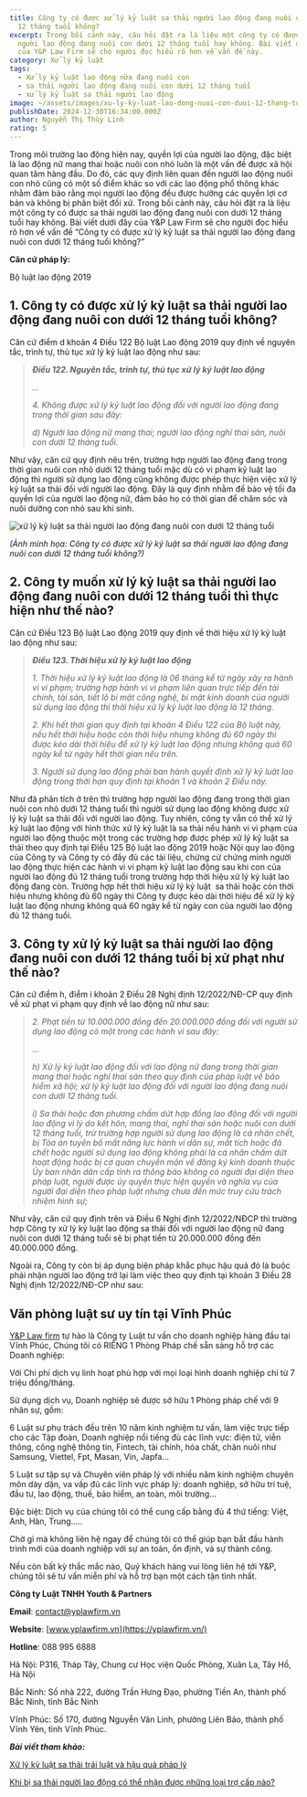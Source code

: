 ```yaml
---
title: Công ty có được xử lý kỷ luật sa thải người lao động đang nuôi con dưới
  12 tháng tuổi không?
excerpt: Trong bối cảnh này, câu hỏi đặt ra là liệu một công ty có được sa thải
  người lao động đang nuôi con dưới 12 tháng tuổi hay không. Bài viết dưới đây
  của Y&P Law Firm sẽ cho người đọc hiểu rõ hơn về vấn đề này.
category: Xử lý kỷ luật
tags:
  - Xử lý kỷ luật lao động nữa đang nuôi con
  - sa thải người lao động đang nuôi con dưới 12 tháng tuổi
  - xử lý kỷ luật sa thải người lao động
image: ~/assets/images/xu-ly-ky-luat-lao-dong-nuoi-con-duoi-12-thang-tuoi-theo-quy-dinh.jpg
publishDate: 2024-12-30T16:34:00.000Z
author: Nguyễn Thị Thùy Linh
rating: 5
---
```

Trong môi trường lao động hiện nay, quyền lợi của người lao động, đặc biệt là lao động nữ mang thai hoặc nuôi con nhỏ luôn là một vấn đề được xã hội quan tâm hàng đầu. Do đó, các quy định liên quan đến người lao động nuôi con nhỏ cũng có một số điểm khác so với các lao động phổ thông khác nhằm đảm bảo rằng mọi người lao động đều được hưởng các quyền lợi cơ bản và không bị phân biệt đối xử. Trong bối cảnh này, câu hỏi đặt ra là liệu một công ty có được sa thải người lao động đang nuôi con dưới 12 tháng tuổi hay không. Bài viết dưới đây của Y&P Law Firm sẽ cho người đọc hiểu rõ hơn về vấn đề “Công ty có được xử lý kỷ luật sa thải người lao động đang nuôi con dưới 12 tháng tuổi không?”

**Căn cứ pháp lý:**

Bộ luật lao động 2019

## 1. Công ty có được xử lý kỷ luật sa thải người lao động đang nuôi con dưới 12 tháng tuổi không?

Căn cứ điểm d khoản 4 Điều 122 Bộ luật Lao động 2019 quy định về nguyên tắc, trình tự, thủ tục xử lý kỷ luật lao động như sau:

> ***Điều 122. Nguyên tắc, trình tự, thủ tục xử lý kỷ luật lao động***
>
> *...*
>
> *4. Không được xử lý kỷ luật lao động đối với người lao động đang trong thời gian sau đây:*
>
> *d) Người lao động nữ mang thai; người lao động nghỉ thai sản, nuôi con dưới 12 tháng tuổi.*

Như vậy, căn cứ quy định nêu trên, trường hợp người lao động đang trong thời gian nuôi con nhỏ dưới 12 tháng tuổi mặc dù có vi phạm kỷ luật lao động thì người sử dụng lao động cũng không được phép thực hiện việc xử lý kỷ luật sa thải đối với người lao động. Đây là quy định nhằm để bảo vệ tối đa quyền lợi của người lao động nữ, đảm bảo họ có thời gian để chăm sóc và nuôi dưỡng con nhỏ sau khi sinh.

![xử lý kỷ luật sa thải người lao động đang nuôi con dưới 12 tháng tuổi](~/assets/images/xu-ly-ky-luat-sa-thai-lao-dong-nuoi-con-duoi-12-thang-tuoi.jpg "xử lý kỷ luật sa thải người lao động đang nuôi con dưới 12 tháng tuổi")

*(Ảnh minh họa: Công ty có được xử lý kỷ luật sa thải người lao động đang nuôi con dưới 12 tháng tuổi không?)*

## 2. Công ty muốn xử lý kỷ luật sa thải người lao động đang nuôi con dưới 12 tháng tuổi thì thực hiện như thế nào?

Căn cứ Điều 123 Bộ luật Lao động 2019 quy định về thời hiệu xử lý kỷ luật lao động như sau:

> ***Điều 123. Thời hiệu xử lý kỷ luật lao động***
>
> *1. Thời hiệu xử lý kỷ luật lao động là 06 tháng kể từ ngày xảy ra hành vi vi phạm; trường hợp hành vi vi phạm liên quan trực tiếp đến tài chính, tài sản, tiết lộ bí mật công nghệ, bí mật kinh doanh của người sử dụng lao động thì thời hiệu xử lý kỷ luật lao động là 12 tháng.*
>
> *2. Khi hết thời gian quy định tại khoản 4 Điều 122 của Bộ luật này, nếu hết thời hiệu hoặc còn thời hiệu nhưng không đủ 60 ngày thì được kéo dài thời hiệu để xử lý kỷ luật lao động nhưng không quá 60 ngày kể từ ngày hết thời gian nêu trên.*
>
> *3. Người sử dụng lao động phải ban hành quyết định xử lý kỷ luật lao động trong thời hạn quy định tại khoản 1 và khoản 2 Điều này.*

Như đã phân tích ở trên thì trường hợp người lao động đang trong thời gian nuôi con nhỏ dưới 12 tháng tuổi thì người sử dụng lao động không được xử lý kỷ luật sa thải đối với người lao động. Tuy nhiên, công ty vẫn có thể xử lý kỷ luật lao động với hình thức xử lý kỷ luật là sa thải nếu hành vi vi phạm của người lao động thuộc một trong các trường hợp được phép xử lý kỷ luật sa thải theo quy định tại Điều 125 Bộ luật lao động 2019 hoặc Nội quy lao động của Công ty và Công ty có đầy đủ các tài liệu, chứng cứ chứng minh người lao động thực hiện các hành vi vi phạm kỷ luật lao động sau khi con của người lao động đủ 12 tháng tuổi trong trường hợp thời hiệu xử lý kỷ luật lao động đang còn. Trường hợp hết thời hiệu xử lý kỷ luật  sa thải hoặc còn thời hiệu nhưng không đủ 60 ngày thì Công ty được kéo dài thời hiệu để xử lý kỷ luật lao động nhưng không quá 60 ngày kể từ ngày con của người lao động đủ 12 tháng tuổi.

## 3. Công ty xử lý kỷ luật sa thải người lao động đang nuôi con dưới 12 tháng tuổi bị xử phạt như thế nào?

Căn cứ điểm h, điểm i khoản 2 Điều 28 Nghị định 12/2022/NĐ-CP quy định về xử phạt vi phạm quy định về lao động nữ như sau:

> *2. Phạt tiền từ 10.000.000 đồng đến 20.000.000 đồng đối với người sử dụng lao động có một trong các hành vi sau đây:*
>
> *…*
>
> *h) Xử lý kỷ luật lao động đối với lao động nữ đang trong thời gian mang thai hoặc nghỉ thai sản theo quy định của pháp luật về bảo hiểm xã hội; xử lý kỷ luật lao động đối với người lao động đang nuôi con dưới 12 tháng tuổi.*
>
> *i) Sa thải hoặc đơn phương chấm dứt hợp đồng lao động đối với người lao động vì lý do kết hôn, mang thai, nghỉ thai sản hoặc nuôi con dưới 12 tháng tuổi, trừ trường hợp người sử dụng lao động là cá nhân chết, bị Tòa án tuyên bố mất năng lực hành vi dân sự, mất tích hoặc đã chết hoặc người sử dụng lao động không phải là cá nhân chấm dứt hoạt động hoặc bị cơ quan chuyên môn về đăng ký kinh doanh thuộc Ủy ban nhân dân cấp tỉnh ra thông báo không có người đại diện theo pháp luật, người được ủy quyền thực hiện quyền và nghĩa vụ của người đại diện theo pháp luật nhưng chưa đến mức truy cứu trách nhiệm hình sự;*

Như vậy, căn cứ quy định trên và Điều 6 Nghị định 12/2022/NĐCP thì trường hợp Công ty xử lý kỷ luật lao động sa thải đối với người lao động nữ đang nuôi con dưới 12 tháng tuổi sẽ bị phạt tiền từ 20.000.000 đồng đến 40.000.000 đồng.

Ngoài ra, Công ty còn bị áp dụng biện pháp khắc phục hậu quả đó là buộc phải nhận người lao động trở lại làm việc theo quy định tại khoản 3 Điều 28 Nghị định 12/2022/NĐ-CP như sau:

## Văn phòng luật sư uy tín tại Vĩnh Phúc

[Y&P Law firm](https://yplawfirm.vn/) tự hào là Công ty Luật tư vấn cho doanh nghiệp hàng đầu tại Vĩnh Phúc, Chúng tôi có RIÊNG 1 Phòng Pháp chế sẵn sàng hỗ trợ các Doanh nghiệp:

Với Chi phí dịch vụ linh hoạt phù hợp với mọi loại hình doanh nghiệp chỉ từ 7 triệu đồng/tháng.

Sử dụng dịch vụ, Doanh nghiệp sẽ được sở hữu 1 Phòng pháp chế với 9 nhân sự, gồm:

6 Luật sư phụ trách đều trên 10 năm kinh nghiệm tư vấn, làm việc trực tiếp cho các Tập đoàn, Doanh nghiệp nổi tiếng đủ các lĩnh vực: điện tử, viễn thông, công nghệ thông tin, Fintech, tài chính, hóa chất, chăn nuôi như Samsung, Viettel, Fpt, Masan, Vin, Japfa...

5 Luật sư tập sự và Chuyên viên pháp lý với nhiều năm kinh nghiệm chuyên môn dày dặn, va vấp đủ các lĩnh vực pháp lý: doanh nghiệp, sở hữu trí tuệ, đầu tư, lao động, thuế, bảo hiểm, an toàn, môi trường...

Đặc biệt: Dịch vụ của chúng tôi có thể cung cấp bằng đủ 4 thứ tiếng: Việt, Anh, Hàn, Trung.....

Chờ gì mà không liên hệ ngay để chúng tôi có thể giúp bạn bắt đầu hành trình mới của doanh nghiệp với sự an toàn, ổn định, và sự thành công.

Nếu còn bất kỳ thắc mắc nào, Quý khách hàng vui lòng liên hệ tới Y&P, chúng tôi sẽ tư vấn miễn phí và hỗ trợ bạn một cách tận tình nhất.

**Công ty Luật TNHH Youth & Partners**

**Email**: contact@yplawfirm.vn

**Website**: [www.yplawfirm.vn](https://yplawfirm.vn/)

**Hotline**: 088 995 6888

Hà Nội: P316, Tháp Tây, Chung cư Học viện Quốc Phòng, Xuân La, Tây Hồ, Hà Nội

Bắc Ninh: Số nhà 222, đường Trần Hưng Đạo, phường Tiền An, thành phố Bắc Ninh, tỉnh Bắc Ninh

Vĩnh Phúc: Số 170, đường Nguyễn Văn Linh, phường Liên Bảo, thành phố Vĩnh Yên, tỉnh Vĩnh Phúc.

***Bài viết tham khảo:***

[Xử lý kỷ luật sa thải trái luật và hậu quả pháp lý](https://yplawfirm.vn/lao-dong/xu-ly-ky-luat-sa-thai-trai-luat-va-hau-qua-phap-ly)

[Khi bị sa thải người lao động có thể nhận được những loại trợ cấp nào?](https://yplawfirm.vn/lao-dong/khi-bi-sa-thai-nguoi-lao-dong-co-the-nhan-duoc-nhung-loai-tro-cap-nao)
